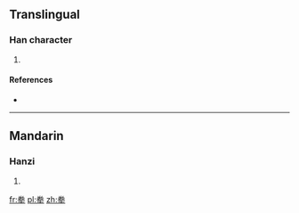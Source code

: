 ==Translingual==

===Han character===
{{Han char|rn=93|rad=牛|as=06|sn=10|four=90500|canj=FQHQ}}

# {{defn|Han|sort=牛06}}

====References====
* {{Han ref|kx=0700.080|dkj=20001|dj=1112.200|hdz=31809.090|uh=7276|ud=29302|bh=D2A2|bd=53922}}

----

==Mandarin==

===Hanzi===
{{cmn-hanzi|pin=[[quàn]] ([[quan4]]), [[suō]] ([[suo1]])|wg=ch'üan<sup>4</sup>, so<sup>1</sup>}}

# {{defn|lang=cmn|sort=牛06}}

[[fr:牶]]
[[pl:牶]]
[[zh:牶]]